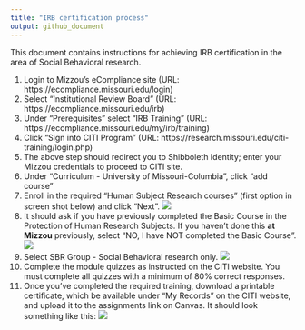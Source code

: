 ```yaml
---
title: "IRB certification process"
output: github_document
---
```


This document contains instructions for achieving IRB certification in the area of Social Behavioral research.

1. Login to Mizzou's eCompliance site (URL: https://ecompliance.missouri.edu/login)
2. Select "Institutional Review Board" (URL: https://ecompliance.missouri.edu/irb)
3. Under "Prerequisites" select "IRB Training" (URL: https://ecompliance.missouri.edu/my/irb/training)
4. Click "Sign into CITI Program" (URL: https://research.missouri.edu/citi-training/login.php)
5. The above step should redirect you to Shibboleth Identity; enter your Mizzou credentials to proceed to CITI site.
6. Under "Curriculum - University of Missouri-Columbia", click "add course"
7. Enroll in the required "Human Subject Research courses" (first option in screen shot below) and click "Next".
![](img/hsr_enroll.png)
8. It should ask if you have previously completed the Basic Course in the Protection of Human Research Subjects. If you haven't done this **at Mizzou** previously, select "NO, I have NOT completed the Basic Course".
![](img/basic_course_previously.png)
9. Select SBR Group - Social Behavioral research only.
![](img/sbr_group.png)
10. Complete the module quizzes as instructed on the CITI website. You must complete all quizzes with a minimum of 80% correct responses.
11. Once you've completed the required training, download a printable certificate, which be available under "My Records" on the CITI website, and upload it to the assignments link on Canvas. It should look something like this:
![](img/irb-training-certificate.jpg)
 
